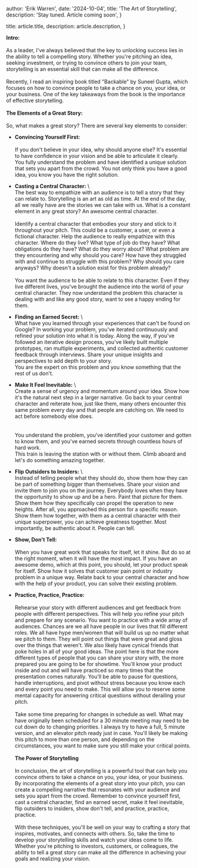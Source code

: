
  author: 'Erik Warren',
  date: '2024-10-04',
  title: 'The Art of Storytelling',
  description:
    'Stay tuned.  Article coming soon',
}

  title: article.title,
  description: article.description,
}


**Intro:**
\
\
As a leader, I've always believed that the key to unlocking success lies in the ability to tell a compelling story. Whether you're pitching an 
idea, seeking investment, or trying to convince others to join your team, storytelling is an essential skill that can make all the difference.
\
\
Recently, I read an inspiring book titled "Backable" by Suneel Gupta, which focuses on how to convince people to take a chance on you, your 
idea, or your business. One of the key takeaways from the book is the importance of effective storytelling.
\
\
**The Elements of a Great Story:**
\
\
So, what makes a great story? There are several key elements to consider:

* **Convincing Yourself First:** 
\
\
If you don't believe in your idea, why should anyone else? It's essential to have confidence in your vision and be able to articulate it clearly.  
You fully understand the problem and have identified a unique solution that sets you apart from the crowd.  You not only think you have a good idea, 
you know you have the right solution.  

* **Casting a Central Character:**
\ 
\
The best way to empathize with an audience is to tell a story that they can relate to.  Storytelling is an art as old as time.  At the end of the day, 
all we really have are the stories we can take with us.  What is a constant element in any great story? An awesome central character.
\
\
Identify a central character that embodies your story and stick to it throughout your pitch. This could be a customer, a user, or even a fictional 
character.  Help the audience to really empathize with this character.  Where do they live? What type of job do they have? What obligations do they 
have? What do they worry about? What problem are they encountering and why should you care?  How have they struggled with and continue to struggle 
with this problem? Why should you care anyways? Why doesn't a solution exist for this problem already?
\
\
You want the audience to be able to relate to this character.  Even if they live different lives, you've brought the audience into the world of your 
central character.  They now understand the problem this character is dealing with and like any good story, want to see a happy ending for them.

* **Finding an Earned Secret:**
\ 
\
What have you learned through your experiences that can't be found on Google? In working your problem, you've iterated continuously and refined your 
solution into what it is today.  Along the way, if you've followed an iterative design process, you've likely built multiple prototypes, ran multiple 
experiments, and collected authentic customer feedback through interviews.  Share your unique insights and perspectives to add depth to your story.  
You are the expert on this problem and you know something that the rest of us don't.

* **Make It Feel Inevitable:**
\ 
\
Create a sense of urgency and momentum around your idea. Show how it's the natural next step in a larger narrative. Go back to your central character 
and reiterate how, just like them, many others encounter this same problem every day and that people are catching on.  We need to act before somebody 
else does.  
\
\
You understand the problem, you've identified your customer and gotten to know them, and you've earned secrets through countless hours of hard work.  
This train is leaving the station with or without them.  Climb aboard and let's do something amazing together.

* **Flip Outsiders to Insiders:**
\ 
\
Instead of telling people what they should do, show them how they can be part of something bigger than themselves. Share your vision and invite them 
to join you on the journey.  Everybody loves when they have the opportunity to show up and be a hero.  Paint that picture for them.  Show them how they 
specifically can propel the operation to new heights.  After all, you approached this person for a specific reason.  Show them how together, with them 
as a central character with their unique superpower, you can achieve greatness together.  Most importantly, be authentic about it.  People can tell. 

* **Show, Don't Tell:** 
\
\
When you have great work that speaks for itself, let it shine. But do so at the right moment, when it will have the most impact.  If you have an awesome 
demo, which at this point, you should, let your product speak for itself.  Show how it solves that customer pain point or industry problem in a unique 
way.  Relate back to your central character and how with the help of your product, you can solve their existing problem.

* **Practice, Practice, Practice:** 
\
\
Rehearse your story with different audiences and get feedback from people with different perspectives. This will help you refine your pitch and prepare 
for any scenario.  You want to practice with a wide array of audiences.  Chances are we all have people in our lives that fill different roles.  We all 
have hype men/women that will build us up no matter what we pitch to them.  They will point out things that were great and gloss over the things that 
weren't.  We also likely have cynical friends that poke holes in all of your good ideas.  The point here is that the more different types of people that 
you can share your story with, the more prepared you are going to be for showtime.  You'll know your product inside and out and will have practiced so 
many times that the presentation comes naturally.  You'll be able to pause for questions, handle interruptions, and pivot without stress because you know 
each and every point you need to make.  This will allow you to reserve some mental capacity for answering critical questions without derailing your pitch.
\
\
Take some time preparing for changes in schedule as well.  What may have originally been scheduled for a 30 minute meeting may need to be cut down do to 
changing priorities.  I always try to have a full, 5 minute version, and an elevator pitch ready just in case.  You'll likely be making this pitch to more 
than one person, and depending on the circumstances, you want to make sure you still make your critical points.
\
\
**The Power of Storytelling**
\
\
In conclusion, the art of storytelling is a powerful tool that can help you convince others to take a chance on you, your idea, or your business. By 
incorporating the elements of a great story into your pitch, you can create a compelling narrative that resonates with your audience and sets you apart 
from the crowd. Remember to convince yourself first, cast a central character, find an earned secret, make it feel inevitable, flip outsiders to insiders, 
show don't tell, and practice, practice, practice. 
\
\
With these techniques, you'll be well on your way to crafting a story that inspires, motivates, and connects with others. So, take the time to develop 
your storytelling skills and watch your ideas come to life. Whether you're pitching to investors, customers, or colleagues, the ability to tell a great 
story can make all the difference in achieving your goals and realizing your vision.

